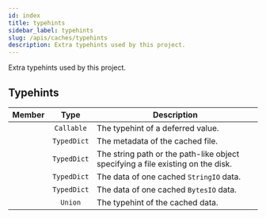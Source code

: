 ```yaml
---
id: index
title: typehints
sidebar_label: typehints
slug: /apis/caches/typehints
description: Extra typehints used by this project.
---
```



<APITopBar type="module" source="caches/typehints.py" />

Extra typehints used by this project.

## Typehints

|                                         Member                                          |    Type     | <center>Description</center>                                                    |
| :-------------------------------------------------------------------------------------: | :---------: | :------------------------------------------------------------------------------ |
|       [<IconObjType type="type" hasText={true} text="Deferred"/>](./Deferred.mdx)       | `Callable`  | The typehint of a deferred value.                                               |
| [<IconObjType type="type" hasText={true} text="CachedFileInfo"/>](./CachedFileInfo.mdx) | `TypedDict` | The metadata of the cached file.                                                |
|     [<IconObjType type="type" hasText={true} text="CachedPath"/>](./CachedPath.mdx)     | `TypedDict` | The string path or the path-like object specifying a file existing on the disk. |
| [<IconObjType type="type" hasText={true} text="CachedStringIO"/>](./CachedStringIO.mdx) | `TypedDict` | The data of one cached `StringIO` data.                                         |
|  [<IconObjType type="type" hasText={true} text="CachedBytesIO"/>](./CachedBytesIO.mdx)  | `TypedDict` | The data of one cached `BytesIO` data.                                          |
|     [<IconObjType type="type" hasText={true} text="CachedData"/>](./CachedData.mdx)     |   `Union`   | The typehint of the cached data.                                                |
